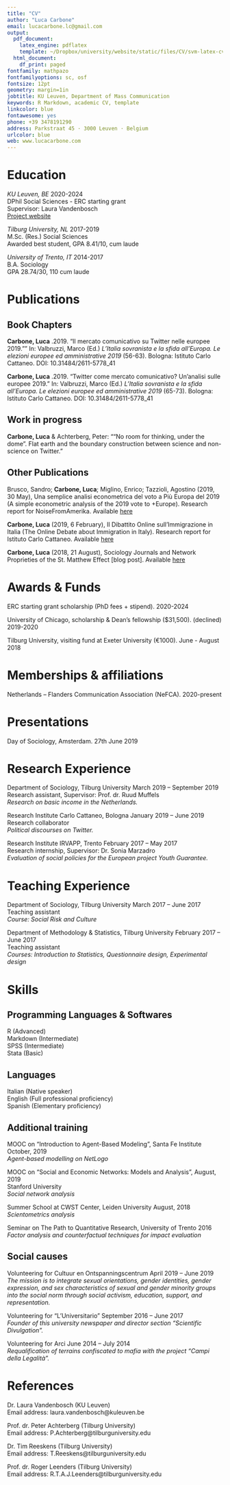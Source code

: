 ```yaml
---
title: "CV"
author: "Luca Carbone"
email: lucacarbone.lc@gmail.com
output:
  pdf_document:
    latex_engine: pdflatex
    template: ~/Dropbox/university/website/static/files/CV/svm-latex-cv.tex
  html_document:
    df_print: paged
fontfamily: mathpazo
fontfamilyoptions: sc, osf
fontsize: 12pt
geometry: margin=1in
jobtitle: KU Leuven, Department of Mass Communication
keywords: R Markdown, academic CV, template
linkcolor: blue
fontawesome: yes
phone: +39 3478191290
address: Parkstraat 45 · 3000 Leuven · Belgium
urlcolor: blue
web: www.lucacarbone.com
---
```


# Education
\vspace{-10pt}
\rule{1\linewidth}{\linethickness}

*KU Leuven, BE* \hfill \begingroup\small 2020-2024\endgroup\
DPhil Social Sciences - ERC starting grant\
Supervisor: Laura Vandenbosch\
[Project website](https://ercmimic.netlify.com/)

*Tilburg University, NL* \hfill \begingroup\small 2017-2019\endgroup\
M.Sc. (Res.) Social Sciences\
Awarded best student, GPA 8.41/10, cum laude

*University of Trento, IT* \hfill \begingroup\small 2014-2017\endgroup\
B.A. Sociology\
GPA 28.74/30, 110 cum laude

# Publications
\vspace{-10pt}
\rule{1\linewidth}{\linethickness}

## Book Chapters

__Carbone, Luca__ .2019. "Il mercato comunicativo su Twitter nelle europee 2019."" In: Valbruzzi, Marco (Ed.) *L’Italia sovranista e la sfida all’Europa. Le elezioni europee ed amministrative 2019* (56-63). Bologna: Istituto Carlo Cattaneo. DOI: 10.31484/2611-5778_41

__Carbone, Luca__ .2019. "Twitter come mercato comunicativo? Un’analisi sulle europee 2019." In: Valbruzzi, Marco (Ed.) *L’Italia sovranista e la sfida all’Europa. Le elezioni europee ed amministrative 2019* (65-73). Bologna: Istituto Carlo Cattaneo. DOI: 10.31484/2611-5778_41
\newline

## Work in progress

__Carbone, Luca__ & Achterberg, Peter: "“No room for thinking, under the dome”. Flat earth and the boundary construction between science and non- science on Twitter."
\newline

## Other Publications

Brusco, Sandro; __Carbone, Luca__; Miglino, Enrico; Tazzioli, Agostino (2019, 30 May), Una semplice analisi econometrica del voto a Più Europa del 2019 (A simple econometric analysis of the 2019 vote to +Europe). Research report for NoiseFromAmerika. Available [here](http://noisefromamerika.org/articolo/semplice-analisi-econometrica-voto-piu-europa-2019?fbclid=IwAR12kLTGJAonRf3Ctb-HlXYBGAspUhOSclDpQCg-mis-mDzM9vY8kZU21v8)

__Carbone, Luca__ (2019, 6 February), Il Dibattito Online sull’Immigrazione in Italia (The Online Debate about Immigration in Italy). Research report for Istituto Carlo Cattaneo. Available [here](http://www.cattaneo.org/2019/02/06/il-dibattito-online-sullimmigrazione-in-italia/)

__Carbone, Luca__ (2018, 21 August), Sociology Journals and Network Proprieties of the St. Matthew Effect [blog post]. Available [here](https://economicsociology.org/2018/08/21/sociological-journals-and-network-proprieties-of-the-st-matthew-effect/)

# Awards & Funds
\vspace{-10pt}
\rule{1\linewidth}{\linethickness}

ERC starting grant scholarship (PhD fees + stipend). \hfill \begingroup\small 2020-2024 \endgroup

University of Chicago, scholarship & Dean’s fellowship ($31,500). (declined) \hfill \begingroup\small 2019-2020 \endgroup

Tilburg University, visiting fund at Exeter University (€1000).  \hfill \begingroup\small June - August 2018\endgroup

# Memberships & affiliations
\vspace{-10pt}
\rule{1\linewidth}{\linethickness}

Netherlands – Flanders Communication Association (NeFCA). \hfill \begingroup\small 2020-present\endgroup

# Presentations
\vspace{-10pt}
\rule{1\linewidth}{\linethickness}

Day of Sociology, Amsterdam. \hfill \begingroup\small 27th June 2019\endgroup

# Research Experience
\vspace{-10pt}
\rule{1\linewidth}{\linethickness}

Department of Sociology, Tilburg University \hfill \begingroup\small March 2019 – September 2019\endgroup\
Research assistant, Supervisor: Prof. dr. Ruud Muffels\
*Research on basic income in the Netherlands.*

Research Institute Carlo Cattaneo, Bologna \hfill \begingroup\small January 2019 – June 2019\endgroup\
Research collaborator\
*Political discourses on Twitter.*

Research Institute IRVAPP, Trento \hfill \begingroup\small February 2017 – May 2017\endgroup\
Research internship, Supervisor: Dr. Sonia Marzadro\
*Evaluation of social policies for the European project Youth Guarantee.*

# Teaching Experience
\vspace{-10pt}
\rule{1\linewidth}{\linethickness}

Department of Sociology, Tilburg University \hfill \begingroup\small March 2017 – June 2017\endgroup\
Teaching assistant\
*Course: Social Risk and Culture*

Department of Methodology & Statistics, Tilburg University \hfill \begingroup\small February 2017 – June 2017\endgroup\
Teaching assistant\
*Courses: Introduction to Statistics, Questionnaire design, Experimental design*

# Skills
\vspace{-10pt}
\rule{1\linewidth}{\linethickness}

## Programming Languages & Softwares
R (Advanced)\
Markdown (Intermediate)\
SPSS (Intermediate)\
Stata (Basic)
\newline

## Languages
Italian (Native speaker)\
English (Full professional proficiency)\
Spanish (Elementary proficiency)
\newline

## Additional training
MOOC on “Introduction to Agent-Based Modeling”, Santa Fe Institute \hfill \begingroup\small October, 2019\endgroup\
*Agent-based modelling on NetLogo*

MOOC on “Social and Economic Networks: Models and Analysis”, \hfill \begingroup\small August, 2019\endgroup\
Stanford University\
*Social network analysis*

Summer School at CWST Center, Leiden University \hfill \begingroup\small August, 2018\endgroup\
*Scientometrics analysis*

Seminar on The Path to Quantitative Research, University of Trento \hfill \begingroup\small 2016\endgroup\
*Factor analysis and counterfactual techniques for impact evaluation*
\newline

## Social causes
Volunteering for Cultuur en Ontspanningscentrum \hfill \begingroup\small April 2019 – June 2019\endgroup\
*The mission is to integrate sexual orientations, gender identities, gender expression, and sex characteristics of sexual and gender minority groups into the social norm through social activism, education, support, and representation.*

Volunteering for “L’Universitario” \hfill \begingroup\small September 2016 – June 2017\endgroup\
*Founder of this university newspaper and director section “Scientific Divulgation”.*

Volunteering for Arci \hfill \begingroup\small June 2014 – July 2014\endgroup\
*Requalification of terrains confiscated to mafia with the project “Campi della Legalità”.*

# References
\vspace{-10pt}
\rule{1\linewidth}{\linethickness}

Dr. Laura Vandenbosch (KU Leuven)\
Email address: laura.vandenbosch@kuleuven.be

Prof. dr. Peter Achterberg (Tilburg University)\
Email address: P.Achterberg@tilburguniversity.edu

Dr. Tim Reeskens (Tilburg University)\
Email address: T.Reeskens@tilburguniversity.edu

Prof. dr. Roger Leenders (Tilburg University)\
Email address: R.T.A.J.Leenders@tilburguniversity.edu
